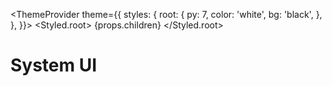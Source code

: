
  <ThemeProvider
    theme={{
      styles: {
        root: {
          py: 7,
          color: 'white',
          bg: 'black',
        },
      },
    }}>
    <Styled.root>
      {props.children}
    </Styled.root>
  </ThemeProvider>

<!--
  py: 7,
  color: 'white',
  bg: 'black',
  components: {
    h1: {
      fontSize: 2,
      textTransform: 'uppercase',
      letterSpacing: '0.3em',
      marginRight: '-0.3em',
    }
  }
})
-->

<Logo />

# System UI

